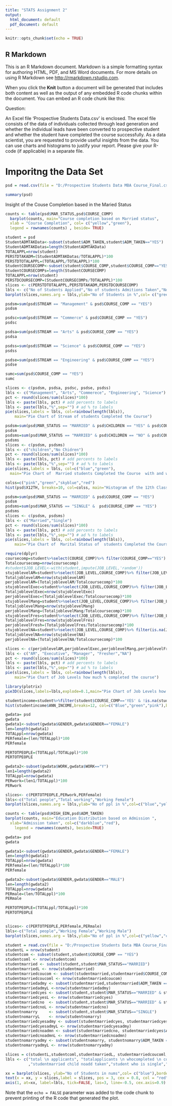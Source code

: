 ---
title: "STATS Assignment 2"
output:
  html_document: default
  pdf_document: default
---

```{r setup, include=FALSE}
knitr::opts_chunk$set(echo = TRUE)
```
## R Markdown

This is an R Markdown document. Markdown is a simple formatting syntax for authoring HTML, PDF, and MS Word documents. For more details on using R Markdown see <http://rmarkdown.rstudio.com>.

When you click the **Knit** button a document will be generated that includes both content as well as the output of any embedded R code chunks within the document. You can embed an R code chunk like this:

Question:

An Excel file 'Prospective Students Data.csv' is enclosed. The excel file consists of the data of individuals collected through lead generation and whether the individual leads have been converted to prospective student and whether the student have completed the course successfully. As a data scientist, you are requested to provide useful insights from the data. You can use charts and histograms to justify your report. Please give your R-code (if applicable) in a separate file.

# Imporitng the Data Set

```{r}
psd = read.csv(file = "D:/Prospective Students Data MBA Course_Final.csv")
```

```{r}
summary(psd)
```

Insight of the Couse Completion based in the Maried Status 

```{r}
counts <- table(psd$MAR_STATUS,psd$COURSE_COMP)
  barplot(counts, main="Course completion based on Married status",
  xlab = "Course Completion", col= c("yellow","green"),
  legend = rownames(counts) , beside= TRUE)
```


```{r}
student = psd
StudentADMTAKData<-subset(student$ADM_TAKEN,student$ADM_TAKEN=="YES")
StudentADMTAKDatas=length(StudentADMTAKData)
TOTALAPPL=nrow(student)
PERSTDTAKADM=(StudentADMTAKDatas/TOTALAPPL)*100
PERSTDTOTALAPPL=(TOTALAPPL/TOTALAPPL)*100
StudentCOURSECOMP<-subset(student$COURSE_COMP,student$COURSE_COMP=="YES")
StudentCOURSECOMPs=length(StudentCOURSECOMP)
TOTALAPPL=nrow(student)
PERSTDCOURSECOMP=(StudentCOURSECOMPs/TOTALAPPL)*100
slices <- c(PERSTDTOTALAPPL,PERSTDTAKADM,PERSTDCOURSECOMP) 
lbls <- c("No of Students Applied","No of students Admitions Taken","No of students Course Completed")
barplot(slices,names.arg = lbls,ylab="No of Students in %",col= c("green","violet","orange"),border = "black",main = "PROSPECTIVE STUDENTS DATA HISTORY")
```


```{r}
psdsm=sum(psd$STREAM == "Management" & psd$COURSE_COMP == "YES")
psdsm

psdsc=sum(psd$STREAM == "Commerce" & psd$COURSE_COMP == "YES")
psdsc

psdsa=sum(psd$STREAM == "Arts" & psd$COURSE_COMP == "YES")
psdsa

psdss=sum(psd$STREAM == "Science" & psd$COURSE_COMP == "YES")
psdss

psdse=sum(psd$STREAM == "Engineering" & psd$COURSE_COMP == "YES")
psdse

sumc=sum(psd$COURSE_COMP == "YES")
sumc

slices <- c(psdsm, psdsa, psdsc, psdse, psdss) 
lbls <- c("Management", "Arts", "Commerece", "Engineering", "Science")
pct <- round(slices/sum(slices)*100)
lbls <- paste(lbls, pct) # add percents to labels 
lbls <- paste(lbls,"%",sep="") # ad % to labels 
pie(slices,labels = lbls, col=rainbow(length(lbls)),
  	main="Pie Chart of Stream of students Completed the Course")
```

```{r}
psdsm=sum(psd$MAR_STATUS == "MARRIED" & psd$CHILDREN == "YES" & psd$COURSE_COMP == "YES")
psdsm
psdsms=sum(psd$MAR_STATUS == "MARRIED" & psd$CHILDREN == "NO" & psd$COURSE_COMP == "YES")
psdsms
slices <- c(psdsm, psdsms) 
lbls <- c("children","No Chidren")
pct <- round(slices/sum(slices)*100)
lbls <- paste(lbls, pct) # add percents to labels 
lbls <- paste(lbls,"%",sep="") # ad % to labels 
pie(slices,labels = lbls, col=c("blue","green"),
  main="Pie Chart of  Married students Completed the Course  with and without children")
```

```{r}
colss=c("pink","green","skyblue","red")
hist(psd$X12TH, breaks=10, col=colss, main="Histogram of the 12th Class Students score ")
```

```{r}
psdsm=sum(psd$MAR_STATUS == "MARRIED" & psd$COURSE_COMP == "YES")
psdsm
psdsms=sum(psd$MAR_STATUS == "SINGLE" &  psd$COURSE_COMP == "YES")
psdsms
slices <- c(psdsm, psdsms) 
lbls <- c("Married","Single")
pct <- round(slices/sum(slices)*100)
lbls <- paste(lbls, pct) # add percents to labels 
lbls <- paste(lbls,"%",sep="") # ad % to labels 
pie(slices,labels = lbls, col=rainbow(length(lbls)),
  	main="Pie Chart of  Marital Status of  students Completed the Course ")
```

```{r}
require(dplyr)
coursecomp=student%>%select(COURSE_COMP)%>% filter(COURSE_COMP=="YES")
Totalcoursecomp=nrow(coursecomp)
#student$JOB_LEVEL<-with(student,impute(JOB_LEVEL,'random'))
stujoblevelAM=student%>%select(JOB_LEVEL,COURSE_COMP)%>% filter(JOB_LEVEL=="AM",COURSE_COMP=="YES")
TotaljoblevelAM=nrow(stujoblevelAM)
perjoblevelAM=(TotaljoblevelAM/Totalcoursecomp)*100
stujoblevelExec=student%>%select(JOB_LEVEL,COURSE_COMP)%>% filter(JOB_LEVEL=="Executive",COURSE_COMP=="YES")
TotaljoblevelExec=nrow(stujoblevelExec)
perjoblevelExec=(TotaljoblevelExec/Totalcoursecomp)*100
stujoblevelMang=student%>%select(JOB_LEVEL,COURSE_COMP)%>% filter(JOB_LEVEL=="Manager",COURSE_COMP=="YES")
TotaljoblevelMang=nrow(stujoblevelMang)
perjoblevelMang=(TotaljoblevelMang/Totalcoursecomp)*100
stujoblevelFres=student%>%select(JOB_LEVEL,COURSE_COMP)%>% filter(JOB_LEVEL=="Fresher",COURSE_COMP=="YES")
TotaljoblevelFres=nrow(stujoblevelFres)
perjoblevelFresh=(TotaljoblevelFres/Totalcoursecomp)*100
stujoblevelNA=student%>%select(JOB_LEVEL,COURSE_COMP)%>% filter(is.na(JOB_LEVEL),COURSE_COMP=="YES")
TotaljoblevelNA=nrow(stujoblevelNA)
perjoblevelNA=(TotaljoblevelNA/Totalcoursecomp)*100

slices <- c(perjoblevelAM,perjoblevelExec,perjoblevelMang,perjoblevelFresh,perjoblevelNA) 
lbls <- c("AM", "Executive", "Manager", "Fresher","NA")
pct <- round(slices/sum(slices)*100)
lbls <- paste(lbls, pct) # add percents to labels 
lbls <- paste(lbls,"%",sep="") # ad % to labels 
pie(slices,labels = lbls, col=rainbow(length(lbls)),
    main="Pie Chart of Job Levels how much % completed the course")

library(plotrix)
pie3D(slices,labels=lbls,explode=0.1,main="Pie Chart of Job Levels how much % completed the course")

```

```{r}
studentincome=student%>%filter(student$COURSE_COMP=='YES' & !is.na(student$ANN_INCOME))
hist(studentincome$ANN_INCOME,breaks=12, col=c("Blue","green","pink"),border="red", xlab="Annual Income of Employees",main = "Frequency Distribution of Annual Income")
```


```{r }
gwdata= psd
gwdata
gwdata1<-subset(gwdata$GENDER,gwdata$GENDER=="FEMALE")
len=length(gwdata1)
TOTALppl=nrow(gwdata)
PERfemale=(len/TOTALppl)*100
PERfemale

PERTOTPEOPLE=(TOTALppl/TOTALppl)*100
PERTOTPEOPLE

gwdata2<-subset(gwdata$WORK,gwdata$WORK=="Y")
len1=length(gwdata2)
TOTALppl=nrow(gwdata)
PERwork=(len1/TOTALppl)*100
PERwork

slices<- c(PERTOTPEOPLE,PERwork,PERfemale)
lbls<-c("Total people","Total working","Working Female")
barplot(slices,names.arg = lbls,ylab="No of ppl in %",col=c("blue","yellow","cyan"),border = "black",main = "PROSPECTIVE NO. OF WORKING DATA HISTORY")
```

```{r}
counts <- table(psd$HIGH_EDN,psd$ADM_TAKEN)
barplot(counts, main="Education Distribution based on Admission ",
  xlab="Admission taken", col=c("darkblue","red"),
 	legend = rownames(counts), beside=TRUE)
```

```{r }

gwdata= psd
gwdata

gwdata1<-subset(gwdata$GENDER,gwdata$GENDER=="FEMALE")
len=length(gwdata1)
TOTALppl=nrow(gwdata)
PERfemale=(len/TOTALppl)*100
PERfemale

gwdata2<-subset(gwdata$GENDER,gwdata$GENDER=="MALE")
len=length(gwdata2)
TOTALppl=nrow(gwdata)
PERmale=(len/TOTALppl)*100
PERmale

PERTOTPEOPLE=(TOTALppl/TOTALppl)*100
PERTOTPEOPLE


slices<- c(PERTOTPEOPLE,PERfemale,PERmale)
lbls<-c("Total people","Working Female","Working Male")
barplot(slices,names.arg = lbls,ylab="No of ppl in %",col=c("yellow","cyan","maroon"),border = "black",main = "PROSPECTIVE NO. OF WORKING DATA HISTORY")
```

```{r}
student = read.csv(file = "D:/Prospective Students Data MBA Course_Final.csv")
studentL = nrow(student)
studentcom <- subset(student,student$COURSE_COMP == "YES")
studentcoml <- nrow(studentcom)
studentmarried <- subset(student,student$MAR_STATUS=="MARRIED")
studentmarriedL <- nrow(studentmarried)
studentmarriedcoucom <- subset(studentmarried,studentmarried$COURSE_COMP == "YES")
studentmarriedcoucoml <- nrow(studentmarriedcoucom)
studentmarriedadmy <- subset(studentmarried,studentmarried$ADM_TAKEN == "YES")
studentmarriedadmyL <-nrow(studentmarriedadmy)
studentmarriedcyes <- subset(student,student$MAR_STATUS=="MARRIED" & student$CHILDREN =="YES")
studentmarriedcyesL <- nrow(studentmarriedcyes)
studentmarriedcno  <- subset(student,student$MAR_STATUS=="MARRIED" & student$CHILDREN =="NO")
studentmarriedcnoL <- nrow(studentmarriedcno)
studentnomarry     <- subset(student,student$MAR_STATUS=="SINGLE")
studentnomarryL    <- nrow(studentnomarry)
studentmarriedcyesadmy <- subset(studentmarriedcyes, studentmarriedcyes$ADM_TAKEN == "YES")
studentmarriedcyesadmyL <- nrow(studentmarriedcyesadmy)
studentmarriedcnoadmn <- subset(studentmarriedcno, studentmarriedcyes$ADM_TAKEN == "YES")
studentmarriedcnoadmnL <- nrow(studentmarriedcnoadmn)
studentnomarryadmy <- subset(studentnomarry, studentnomarry$ADM_TAKEN == "YES")
studentnomarryadmyL <- nrow(studentnomarryadmy)

slices = c(studentL,studentcoml,studentmarriedL, studentmarriedcoucoml,studentmarriedadmyL,studentmarriedcyesL,studentmarriedcyesadmyL,studentmarriedcnoL,studentmarriedcnoadmnL,studentnomarryL,studentnomarryadmyL)
lbls <- c("total \n applicants", "totalapplicants \n whocompleted \n course", "married Students  \n Applied", "married Students  \n Applied and \n completed course","studentmarried \n adm taken","married Students \n Applied with child","married Students Applied with \n child add taken","married Students \n Applied with no child"
          ,"studentmarried child noadd taken","student who is single","student who is singleadmtaken")

xx = barplot(slices, ylab="No of Students in nums",col= c("blue"),border = "black",main = "PROSPECTIVE STUDENTS DATA HISTORY ")
text(x = xx, y = slices,label = slices, pos = 3, cex = 0.8, col = "red")
axis(1, at=xx, label=lbls, tick=FALSE, las=3, line=-0.5, cex.axis=0.9)

```



Note that the `echo = FALSE` parameter was added to the code chunk to prevent printing of the R code that generated the plot.
